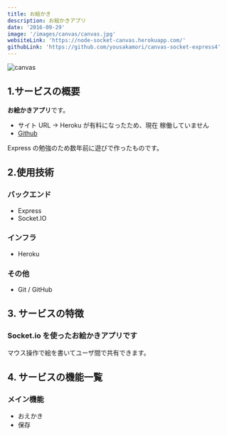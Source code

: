 ```yaml
---
title: お絵かき
description: お絵かきアプリ
date: '2016-09-29'
image: '/images/canvas/canvas.jpg'
websiteLink: 'https://node-socket-canvas.herokuapp.com/'
githubLink: 'https://github.com/yousakamori/canvas-socket-express4'
---
```


<Image alt='canvas' src='/images/canvas/canvas.jpg' width={1440} height={764} priority />

## 1.サービスの概要

**お絵かきアプリ**です。

- サイト URL → Heroku が有料になったため、現在 稼働していません
- [Github](https://github.com/yousakamori/canvas-socket-express4)

Express の勉強のため数年前に遊びで作ったものです。

## 2.使用技術

### バックエンド

- Express
- Socket.IO

### インフラ

- Heroku

### その他

- Git / GitHub

## 3. サービスの特徴

### Socket.io を使ったお絵かきアプリです

マウス操作で絵を書いてユーザ間で共有できます。

## 4. サービスの機能一覧

### メイン機能

- おえかき
- 保存

